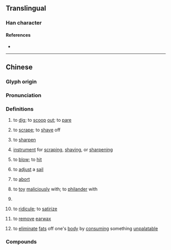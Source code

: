 {{character info}}
==Translingual==

===Han character===
{{Han char|rn=18|rad=刀|as=11|sn=13|four=|canj=SRLN,XXSRL|ids=⿰區刂}}

====References====
* {{Han ref|kx=0143.360|dkj=02163|hdz=10353.030|uh=527E|ud=21118}}

----

==Chinese==
{{zh-forms|s=𠛅|alt=摳:Min Nan}}

===Glyph origin===
{{Han etym}}
{{Han compound|區|刀|ls=psc|t2=knife|c1=p|c2=s}}

===Pronunciation===
{{zh-pron
|m=kōu
|m-s=
|c=
|c-t=
|g=
|h=pfs=
|j=
|md=
|mn=khau
|mn-t=
|w=
|x=
|mc=y
|oc=y
|cat=v
}}

===Definitions===
{{zh-hanzi}}

# to [[dig]]; to [[scoop]] [[out]]; to [[pare]] {{gl|using a knife}}
# {{lb|zh|Min Nan}} to [[scrape]]; to [[shave]] off
# {{lb|zh|Min Nan}} to [[sharpen]] {{gl|a pencil}}
# {{lb|zh|Min Nan}} [[instrument]] for [[scraping]], [[shaving]], or [[sharpening]]
# {{lb|zh|Mainland China|_|Hokkien}} to [[blow]]; to [[hit]] {{gl|usually from the side}}
# {{lb|zh|Mainland China|_|Hokkien}} to [[adjust]] a [[sail]] {{gl|to move a sea vessel forward with the wind}}
# {{lb|zh|Mainland China|_|Hokkien}} to [[abort]] {{gl|a baby}}
# {{lb|zh|Mainland China|_|Hokkien}} to [[toy]] [[maliciously]] with; to [[philander]] with {{gl|a woman}}
# {{lb|zh|Mainland China|_|Hokkien}} {{zh-classifier|[[wool]]}}
# {{lb|zh|Taiwanese Hokkien}} to [[ridicule]]; to [[satirize]]
# {{lb|zh|Quanzhou|_|Hokkien}} to [[remove]] [[earwax]]
# {{lb|zh|Zhangzhou|_|Hokkien}} to [[eliminate]] [[fats]] off one's [[body]] by [[consume|consuming]] something [[unpalatable]]

===Compounds===
{{zh-der|剾仔|剾洗|鉛筆剾|剾查某|剾草|剾刀|剾刀蔫|剾刀花|剾損|剾削|剾風|剾腹內|剾耳屎|剾雞|剾褻|倒手仔剾刀|剾皮|剾痧|倒剾}}
